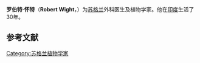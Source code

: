 {{Infobox Biography
| subject_name   = 罗伯特·怀特
| image_name     = RobertWight.jpg
| image_size     = 
| image_caption  = 
| date_of_birth  = 1796年7月6日
| place_of_birth = [[蘇格蘭|蘇格蘭]][[東洛錫安|東洛錫安]]米爾頓（Milton）
| date_of_death  = 1872年5月26日（75歲）
| place_of_death = [[英格蘭|英格蘭]][[伯克郡|伯克郡]][[雷丁|雷丁]]
| occupation     = [[苏格兰|苏格兰]]外科医生及植物学家
}}

'''罗伯特·怀特'''（'''Robert Wight'''，{{bd|1796年|7月6日|1872年|5月26日|Korthals, Pieter Willem}}）为[[苏格兰|苏格兰]]外科医生及植物学家。他在[[印度|印度]]生活了30年。

{{botanist|Wight|罗伯特·怀特}}

== 参考文献 ==
{{reflist}}

{{Authority control}}
{{植物学家小作品}}

{{DEFAULTSORT:Wight, Robert}}

[[Category:苏格兰植物学家|Category:苏格兰植物学家]]